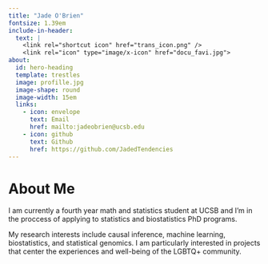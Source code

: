 ```yaml
---
title: "Jade O'Brien"
fontsize: 1.39em  
include-in-header:
  text: |
    <link rel="shortcut icon" href="trans_icon.png" />
    <link rel="icon" type="image/x-icon" href="docu_favi.jpg">
about:
  id: hero-heading
  template: trestles
  image: profille.jpg
  image-shape: round
  image-width: 15em
  links:
    - icon: envelope
      text: Email
      href: mailto:jadeobrien@ucsb.edu
    - icon: github
      text: Github
      href: https://github.com/JadedTendencies
---
```


::: {#hero-heading}
<div>

# About Me

I am currently a fourth year math and statistics student at UCSB and I'm in the proccess of applying to statistics and biostatistics PhD programs. 

My research interests include causal inference, machine learning, biostatistics, and statistical genomics. I am particularly interested in projects that center the experiences and well-being of the LGBTQ+ community.

</div>
:::


